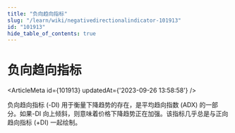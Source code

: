 ```yaml
---
title: "负向趋向指标"
slug: "/learn/wiki/negativedirectionalindicator-101913"
id: "101913"
hide_table_of_contents: true
---
```



# 负向趋向指标

<ArticleMeta id={101913} updatedAt={'2023-09-26 13:58:58'} />
<div className='border-solid border-b border-t-0 my-4 border-[var(--ifm-color-gray-300)]' />

负向趋向指标 (-DI) 用于衡量下降趋势的存在，是平均趋向指数 (ADX) 的一部分。如果-DI 向上倾斜，则意味着价格下降趋势正在加强。该指标几乎总是与正向趋向指标 (+DI) 一起绘制。
